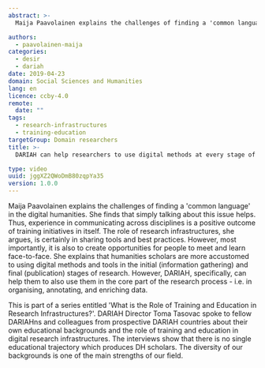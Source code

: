 ```yaml
---
abstract: >-
  Maija Paavolainen explains the challenges of finding a 'common language' in the digital humanities. She finds that simply talking about this issue helps. Thus, experience in communicating across disciplines is a positive outcome of training initiatives in itself. The role of research infrastructures, she argues, is certainly in sharing tools and best practices. However, most importantly, it is also to create opportunities for people to meet and learn face-to-face. She explains that humanities scholars are more accustomed to using digital methods and tools in the initial (information gathering) and final (publication) stages of research. However, DARIAH, specifically, can help them to also use them in the core part of the research process - i.e. in organising, annotating, and enriching data.

authors:
  - paavolainen-maija
categories:
  - desir
  - dariah
date: 2019-04-23
domain: Social Sciences and Humanities
lang: en
licence: ccby-4.0
remote:
  date: ""
tags:
  - research-infrastructures
  - training-education
targetGroup: Domain researchers
title: >-
  DARIAH can help researchers to use digital methods at every stage of their research

type: video
uuid: jggXZ2QWoDmB80zqpYa35
version: 1.0.0
---
```


Maija Paavolainen explains the challenges of finding a 'common language' in the digital humanities. She finds that simply talking about this issue helps. Thus, experience in communicating across disciplines is a positive outcome of training initiatives in itself. The role of research infrastructures, she argues, is certainly in sharing tools and best practices. However, most importantly, it is also to create opportunities for people to meet and learn face-to-face. She explains that humanities scholars are more accustomed to using digital methods and tools in the initial (information gathering) and final (publication) stages of research. However, DARIAH, specifically, can help them to also use them in the core part of the research process - i.e. in organising, annotating, and enriching data.

This is part of a series entitled 'What is the Role of Training and Education in Research Infrastructures?'. DARIAH Director Toma Tasovac spoke to fellow DARIAHns and colleagues from prospective DARIAH countries about their own educational backgrounds and the role of training and education in digital research infrastructures. The interviews show that there is no single educational trajectory which produces DH scholars. The diversity of our backgrounds is one of the main strengths of our field.

<VideoCard
  title="DARIAH can help researchers to use digital methods at every stage of their research"
  id="RnGyt4uymv8"
  image="/assets/images/cms/resources/dariah-help-researchers-use-digital-methods-every-stage/paavolainen-training.png"
/>
